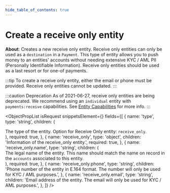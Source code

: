 ```yaml
---
hide_table_of_contents: true
---
```



# Create a receive only entity

**About**: Creates a new receive only entity. Receive only entities can only be used
as a `destination` in a `Payment`. This type of entity allows you to push money to an entities' accounts
without needing extensive KYC / AML PII (Personally Identifiable Information). Receive only
entities should be used as a last resort or for one-of payments.

:::tip
To create a receive only entity, either the email or phone must be provided. Receive only entities cannot be updated.
:::

:::caution Deprecation
As of 2021-06-27, receive only entities are being deprecated. We recommend using
an `individual` entity with `payments:receive` capabilities.
See [Entity Capabilities](/api/core/entities/object#capabilities) for more info.
:::

<ObjectPropList
  isRequest
  snippetsElement={<EntitiesCreateReceiveOnly />}
  fields={[
    {
      name: 'type',
      type: 'string',
      children: (
        <div>
          The type of the entity. Option for Receive Only
          entity: <code>receive_only</code>.
        </div>
      ),
      required: true,
    },
    {
      name: 'receive_only',
      type: 'object',
      children: 'Information of the receive_only entity.',
      required: true,
    },
    {
      name: 'receive_only.name',
      type: 'string',
      children: (
        <div>
          The legal name of the entity. This name should match the name
          on record in the <code>accounts</code> associated to this entity.
        </div>
      ),
      required: true,
    },
    {
      name: 'receive_only.phone',
      type: 'string',
      children: 'Phone number of the entity in E.164 format. The number will only be used for KYC / AML purposes.',
    },
    {
      name: 'receive_only.email',
      type: 'string',
      children: 'Email address of the entity. The email will only be used for KYC / AML purposes.',
    },
  ]}
/>
